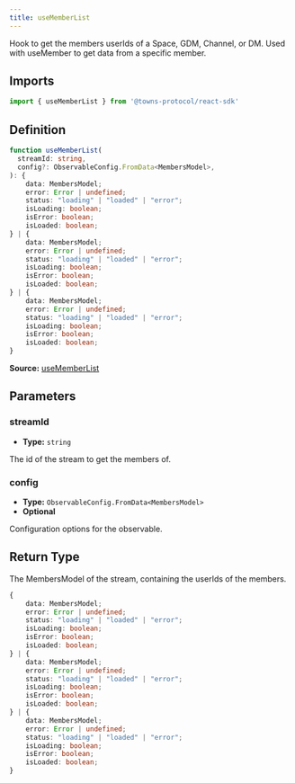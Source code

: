 ```yaml
---
title: useMemberList
---
```

Hook to get the members userIds of a Space, GDM, Channel, or DM. Used with useMember to get data from a specific member.

## Imports

```ts
import { useMemberList } from '@towns-protocol/react-sdk'
```

## Definition

```ts
function useMemberList(
  streamId: string,
  config?: ObservableConfig.FromData<MembersModel>,
): {
    data: MembersModel;
    error: Error | undefined;
    status: "loading" | "loaded" | "error";
    isLoading: boolean;
    isError: boolean;
    isLoaded: boolean;
} | {
    data: MembersModel;
    error: Error | undefined;
    status: "loading" | "loaded" | "error";
    isLoading: boolean;
    isError: boolean;
    isLoaded: boolean;
} | {
    data: MembersModel;
    error: Error | undefined;
    status: "loading" | "loaded" | "error";
    isLoading: boolean;
    isError: boolean;
    isLoaded: boolean;
}
```

**Source:** [useMemberList](https://github.com/towns-protocol/towns/blob/main/packages/react-sdk/src/useMemberList.ts)

## Parameters

### streamId

- **Type:** `string`

The id of the stream to get the members of.

### config

- **Type:** `ObservableConfig.FromData<MembersModel>`
- **Optional**

Configuration options for the observable.

## Return Type

The MembersModel of the stream, containing the userIds of the members.

```ts
{
    data: MembersModel;
    error: Error | undefined;
    status: "loading" | "loaded" | "error";
    isLoading: boolean;
    isError: boolean;
    isLoaded: boolean;
} | {
    data: MembersModel;
    error: Error | undefined;
    status: "loading" | "loaded" | "error";
    isLoading: boolean;
    isError: boolean;
    isLoaded: boolean;
} | {
    data: MembersModel;
    error: Error | undefined;
    status: "loading" | "loaded" | "error";
    isLoading: boolean;
    isError: boolean;
    isLoaded: boolean;
}
```
